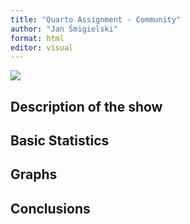 ```yaml
---
title: "Quarto Assignment - Community"
author: "Jan Śmigielski"
format: html
editor: visual
---
```


![](quarto_assignment_files/images/Community_2009_logo.png)

## Description of the show

## Basic Statistics

## Graphs

## Conclusions
